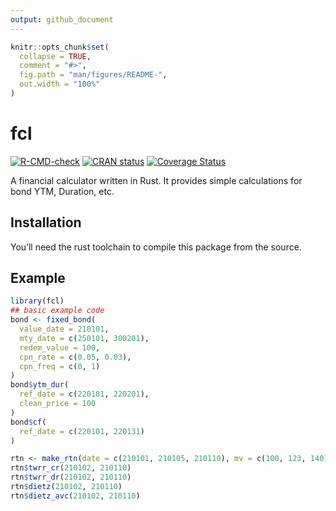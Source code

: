 ```yaml
---
output: github_document
---
```


<!-- README.md is generated from README.Rmd.  Please edit that file -->

```r
knitr::opts_chunk$set(
  collapse = TRUE,
  comment = "#>",
  fig.path = "man/figures/README-",
  out.width = "100%"
)
```

# fcl

<!-- badges: start -->
[![R-CMD-check](https://github.com/shrektan/fcl/workflows/R-CMD-check/badge.svg)](https://github.com/shrektan/fcl/actions)
[![CRAN status](https://www.r-pkg.org/badges/version/fcl)](https://CRAN.R-project.org/package=fcl)
[![Coverage Status](https://coveralls.io/repos/github/shrektan/fcl/badge.svg?branch=main)](https://coveralls.io/github/shrektan/fcl?branch=main)
<!-- badges: end -->

A financial calculator written in Rust. It provides simple calculations for bond YTM, Duration, etc.

## Installation

You'll need the rust toolchain to compile this package from the source.

## Example

```r
library(fcl)
## basic example code
bond <- fixed_bond(
  value_date = 210101,
  mty_date = c(250101, 300201),
  redem_value = 100,
  cpn_rate = c(0.05, 0.03),
  cpn_freq = c(0, 1)
)
bond$ytm_dur(
  ref_date = c(220101, 220201),
  clean_price = 100
)
bond$cf(
  ref_date = c(220101, 220131)
)

rtn <- make_rtn(date = c(210101, 210105, 210110), mv = c(100, 123, 140), pl = c(0, 3, 7))
rtn$twrr_cr(210102, 210110)
rtn$twrr_dr(210102, 210110)
rtn$dietz(210102, 210110)
rtn$dietz_avc(210102, 210110)
```
